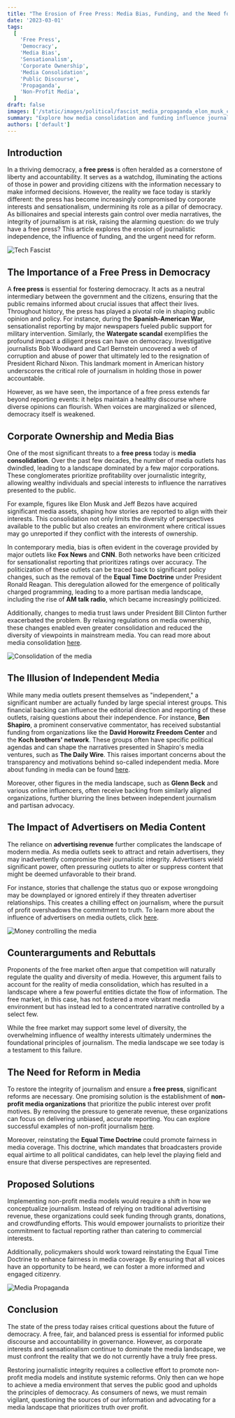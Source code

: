 ```yaml
---
title: "The Erosion of Free Press: Media Bias, Funding, and the Need for Reform"
date: '2023-03-01'
tags:
  [
    'Free Press',
    'Democracy',
    'Media Bias',
    'Sensationalism',
    'Corporate Ownership',
    'Media Consolidation',
    'Public Discourse',
    'Propaganda',
    'Non-Profit Media',
  ]
draft: false
images: ['/static/images/political/fascist_media_propaganda_elon_musk_cd661bdb-6818.png']
summary: "Explore how media consolidation and funding influence journalism, undermining the integrity of the free press and democracy. Discover the urgent need for reform."
authors: ['default']
---
```


## Introduction

In a thriving democracy, a **free press** is often heralded as a cornerstone of liberty and accountability. It serves as a watchdog, illuminating the actions of those in power and providing citizens with the information necessary to make informed decisions. However, the reality we face today is starkly different: the press has become increasingly compromised by corporate interests and sensationalism, undermining its role as a pillar of democracy. As billionaires and special interests gain control over media narratives, the integrity of journalism is at risk, raising the alarming question: do we truly have a free press? This article explores the erosion of journalistic independence, the influence of funding, and the urgent need for reform.

![Tech Fascist](/static/images/political/fascist_media_propaganda_elon_musk_cd661bdb-6818.png)

## The Importance of a Free Press in Democracy

A **free press** is essential for fostering democracy. It acts as a neutral intermediary between the government and the citizens, ensuring that the public remains informed about crucial issues that affect their lives. Throughout history, the press has played a pivotal role in shaping public opinion and policy. For instance, during the **Spanish-American War**, sensationalist reporting by major newspapers fueled public support for military intervention. Similarly, the **Watergate scandal** exemplifies the profound impact a diligent press can have on democracy. Investigative journalists Bob Woodward and Carl Bernstein uncovered a web of corruption and abuse of power that ultimately led to the resignation of President Richard Nixon. This landmark moment in American history underscores the critical role of journalism in holding those in power accountable.

However, as we have seen, the importance of a free press extends far beyond reporting events: it helps maintain a healthy discourse where diverse opinions can flourish. When voices are marginalized or silenced, democracy itself is weakened.

## Corporate Ownership and Media Bias

One of the most significant threats to a **free press** today is **media consolidation**. Over the past few decades, the number of media outlets has dwindled, leading to a landscape dominated by a few major corporations. These conglomerates prioritize profitability over journalistic integrity, allowing wealthy individuals and special interests to influence the narratives presented to the public.

For example, figures like Elon Musk and Jeff Bezos have acquired significant media assets, shaping how stories are reported to align with their interests. This consolidation not only limits the diversity of perspectives available to the public but also creates an environment where critical issues may go unreported if they conflict with the interests of ownership.

In contemporary media, bias is often evident in the coverage provided by major outlets like **Fox News** and **CNN**. Both networks have been criticized for sensationalist reporting that prioritizes ratings over accuracy. The politicization of these outlets can be traced back to significant policy changes, such as the removal of the **Equal Time Doctrine** under President Ronald Reagan. This deregulation allowed for the emergence of politically charged programming, leading to a more partisan media landscape, including the rise of **AM talk radio**, which became increasingly politicized.

Additionally, changes to media trust laws under President Bill Clinton further exacerbated the problem. By relaxing regulations on media ownership, these changes enabled even greater consolidation and reduced the diversity of viewpoints in mainstream media. You can read more about media consolidation [here](https://www.gsb.stanford.edu/insights/media-consolidation-means-less-local-news-more-right-wing-slant).

![Consolidation of the media](/static/images/political/MediaConsolidation-4214742617.png)

## The Illusion of Independent Media

While many media outlets present themselves as "independent," a significant number are actually funded by large special interest groups. This financial backing can influence the editorial direction and reporting of these outlets, raising questions about their independence. For instance, **Ben Shapiro**, a prominent conservative commentator, has received substantial funding from organizations like the **David Horowitz Freedom Center** and the **Koch brothers' network**. These groups often have specific political agendas and can shape the narratives presented in Shapiro's media ventures, such as **The Daily Wire**. This raises important concerns about the transparency and motivations behind so-called independent media. More about funding in media can be found [here](https://gbtimes.com/who-funds-the-daily-wire/#google_vignette).

Moreover, other figures in the media landscape, such as **Glenn Beck** and various online influencers, often receive backing from similarly aligned organizations, further blurring the lines between independent journalism and partisan advocacy.

## The Impact of Advertisers on Media Content

The reliance on **advertising revenue** further complicates the landscape of modern media. As media outlets seek to attract and retain advertisers, they may inadvertently compromise their journalistic integrity. Advertisers wield significant power, often pressuring outlets to alter or suppress content that might be deemed unfavorable to their brand.

For instance, stories that challenge the status quo or expose wrongdoing may be downplayed or ignored entirely if they threaten advertiser relationships. This creates a chilling effect on journalism, where the pursuit of profit overshadows the commitment to truth. To learn more about the influence of advertisers on media outlets, click [here](https://www.theatlantic.com/business/archive/2017/03/the-chilling-effect-of-advertising/519698/).

![Money controlling the media](/static/images/political/Money_controlling_the_media_ce980c5b-0297.png)

## Counterarguments and Rebuttals

Proponents of the free market often argue that competition will naturally regulate the quality and diversity of media. However, this argument fails to account for the reality of media consolidation, which has resulted in a landscape where a few powerful entities dictate the flow of information. The free market, in this case, has not fostered a more vibrant media environment but has instead led to a concentrated narrative controlled by a select few.

While the free market may support some level of diversity, the overwhelming influence of wealthy interests ultimately undermines the foundational principles of journalism. The media landscape we see today is a testament to this failure.

## The Need for Reform in Media

To restore the integrity of journalism and ensure a **free press**, significant reforms are necessary. One promising solution is the establishment of **non-profit media organizations** that prioritize the public interest over profit motives. By removing the pressure to generate revenue, these organizations can focus on delivering unbiased, accurate reporting. You can explore successful examples of non-profit journalism [here](https://www.niemanlab.org/2020/01/what-is-nonprofit-journalism-and-why-does-it-matter/).

Moreover, reinstating the **Equal Time Doctrine** could promote fairness in media coverage. This doctrine, which mandates that broadcasters provide equal airtime to all political candidates, can help level the playing field and ensure that diverse perspectives are represented.

## Proposed Solutions

Implementing non-profit media models would require a shift in how we conceptualize journalism. Instead of relying on traditional advertising revenue, these organizations could seek funding through grants, donations, and crowdfunding efforts. This would empower journalists to prioritize their commitment to factual reporting rather than catering to commercial interests.

Additionally, policymakers should work toward reinstating the Equal Time Doctrine to enhance fairness in media coverage. By ensuring that all voices have an opportunity to be heard, we can foster a more informed and engaged citizenry.

![Media Propaganda](/static/images/political/Media_propaganda_mechine.png)


## Conclusion

The state of the press today raises critical questions about the future of democracy. A free, fair, and balanced press is essential for informed public discourse and accountability in governance. However, as corporate interests and sensationalism continue to dominate the media landscape, we must confront the reality that we do not currently have a truly free press.

Restoring journalistic integrity requires a collective effort to promote non-profit media models and institute systemic reforms. Only then can we hope to achieve a media environment that serves the public good and upholds the principles of democracy. As consumers of news, we must remain vigilant, questioning the sources of our information and advocating for a media landscape that prioritizes truth over profit.

<BlogNewsletterForm title="Get twice as much done with a fifth of the code." />
